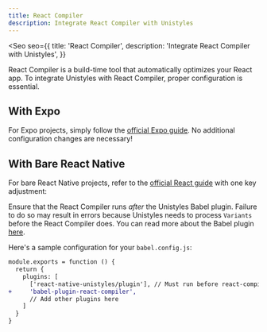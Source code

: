 ```yaml
---
title: React Compiler
description: Integrate React Compiler with Unistyles
---
```



<Seo
    seo={{
        title: 'React Compiler',
        description: 'Integrate React Compiler with Unistyles',
    }}
>
React Compiler is a build-time tool that automatically optimizes your React app. To integrate Unistyles with React Compiler, proper configuration is essential.

## With Expo

For Expo projects, simply follow the [official Expo guide](https://docs.expo.dev/guides/react-compiler/). No additional configuration changes are necessary!

## With Bare React Native

For bare React Native projects, refer to the [official React guide](https://react.dev/learn/react-compiler#usage-with-babel) with one key adjustment:

Ensure that the React Compiler runs *after* the Unistyles Babel plugin. Failure to do so may result in errors because Unistyles needs to process `Variants` before the React Compiler does. You can read more about the Babel plugin [here](/v3/other/babel-plugin).

Here's a sample configuration for your `babel.config.js`:

```diff lang="js" title="babel.config.js"
module.exports = function () {
  return {
    plugins: [
      ['react-native-unistyles/plugin'], // Must run before react-compiler
+     'babel-plugin-react-compiler',
      // Add other plugins here
    ]
  }
}
```
</Seo>

